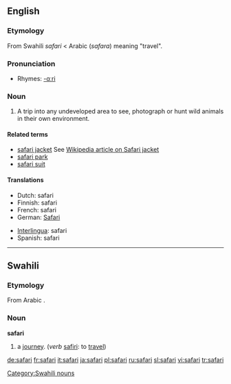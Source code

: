 ==English==

===Etymology===
From Swahili ''safari'' < Arabic {{Arab|[[سفر]]}} (''safara'') meaning "travel".

===Pronunciation===
* Rhymes: [[Rhymes:English:-ɑːri|-ɑːri]]

===Noun===
{{en-noun}}

# A trip into any undeveloped area to see, photograph or hunt wild animals in their own environment.

====Related terms====
* [[safari jacket]] See [[:w:Safari_jacket|Wikipedia article on Safari jacket]]
* [[safari park]]
* [[safari suit]]

====Translations====
{{top}}
* Dutch: safari
* Finnish: safari
* French: safari {{m}}
* German: [[Safari]] {{f}}
{{mid}}
* [[Interlingua]]: safari
* Spanish: safari
{{bottom}}

----

==Swahili==

===Etymology===
From Arabic {{Arab|[[سفر]]}}.

===Noun===
'''safari'''

# a [[journey]]. (''verb'' [[safiri]]: to [[travel]])

[[Category:Swahili nouns]]

[[de:safari]]
[[fr:safari]]
[[it:safari]]
[[ja:safari]]
[[pl:safari]]
[[ru:safari]]
[[sl:safari]]
[[vi:safari]]
[[tr:safari]]